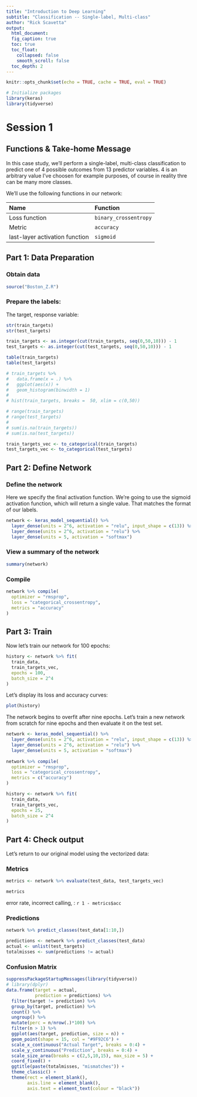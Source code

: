 ```yaml
---
title: "Introduction to Deep Learning"
subtitle: "Classification -- Single-label, Multi-class"
author: "Rick Scavetta"
output:
  html_document:
  fig_caption: true
  toc: true
  toc_float:
    collapsed: false
    smooth_scroll: false
  toc_depth: 2
---
```


```r
knitr::opts_chunk$set(echo = TRUE, cache = TRUE, eval = TRUE)

# Initialize packages
library(keras)
library(tidyverse)
```

# Session 1 {.tabset .tabset-fade .tabset-pills}

## Functions & Take-home Message

In this case study, we'll perform a single-label, multi-class classification to predict one of 4 possible outcomes from 13 predictor variables. 4 is an arbitrary value I've choosen for example purposes, of course in reality thre can be many more classes.

We'll use the following functions in our network:

| Name                           | Function              |
|:-------------------------------|:----------------------|
| Loss function                  | `binary_crossentropy` |
| Metric                         | `accuracy`            |
| last-layer activation function | `sigmoid`             |

## Part 1: Data Preparation

### Obtain data

```r
source("Boston_Z.R")
```

### Prepare the labels:

The target, response variable:

```r
str(train_targets)
str(test_targets)
```

```r
train_targets <- as.integer(cut(train_targets, seq(0,50,10))) - 1 
test_targets <- as.integer(cut(test_targets, seq(0,50,10))) - 1

table(train_targets)
table(test_targets)
```


```r
# train_targets %>% 
#   data.frame(x = .) %>% 
#   ggplot(aes(x)) +
#   geom_histogram(binwidth = 1)
# 
# hist(train_targets, breaks =  50, xlim = c(0,50))

# range(train_targets)
# range(test_targets)
# 
# sum(is.na(train_targets))
# sum(is.na(test_targets))

```

```r
train_targets_vec <- to_categorical(train_targets)
test_targets_vec <- to_categorical(test_targets)
```


## Part 2: Define Network

### Define the network

Here we specify the final activation function. We're going to use the sigmoid activation function, which will return a single value. That matches the format of our labels.

```r
network <- keras_model_sequential() %>% 
  layer_dense(units = 2^6, activation = "relu", input_shape = c(13)) %>% 
  layer_dense(units = 2^6, activation = "relu") %>% 
  layer_dense(units = 5, activation = "softmax")
```

### View a summary of the network

```r
summary(network)
```

### Compile

```r
network %>% compile(
  optimizer = "rmsprop",
  loss = "categorical_crossentropy",
  metrics = "accuracy"
)
```

## Part 3: Train

Now let's train our network for 100 epochs:

```r
history <- network %>% fit(
  train_data,
  train_targets_vec,
  epochs = 100,
  batch_size = 2^4
)
```

Let's display its loss and accuracy curves:

```r
plot(history)
```

The network begins to overfit after nine epochs. Let's train a new network from scratch for nine epochs and then evaluate it on the test set.

```r
network <- keras_model_sequential() %>% 
  layer_dense(units = 2^6, activation = "relu", input_shape = c(13)) %>% 
  layer_dense(units = 2^6, activation = "relu") %>% 
  layer_dense(units = 5, activation = "softmax")
  
network %>% compile(
  optimizer = "rmsprop",
  loss = "categorical_crossentropy",
  metrics = c("accuracy")
)

history <- network %>% fit(
  train_data,
  train_targets_vec,
  epochs = 25,
  batch_size = 2^4
)
```

## Part 4: Check output

Let's return to our original model using the vectorized data:

### Metrics

```r
metrics <- network %>% evaluate(test_data, test_targets_vec)
```

```r
metrics
```

error rate, incorrect calling, : `r 1 - metrics$acc`

### Predictions

```r
network %>% predict_classes(test_data[1:10,])
```

```r
predictions <- network %>% predict_classes(test_data)
actual <- unlist(test_targets)
totalmisses <- sum(predictions != actual)
```

### Confusion Matrix

```r
suppressPackageStartupMessages(library(tidyverse))
# library(dplyr)
data.frame(target = actual,
           prediction = predictions) %>% 
  filter(target != prediction) %>% 
  group_by(target, prediction) %>%
  count() %>%
  ungroup() %>%
  mutate(perc = n/nrow(.)*100) %>% 
  filter(n > 1) %>% 
  ggplot(aes(target, prediction, size = n)) +
  geom_point(shape = 15, col = "#9F92C6") +
  scale_x_continuous("Actual Target", breaks = 0:4) +
  scale_y_continuous("Prediction", breaks = 0:4) +
  scale_size_area(breaks = c(2,5,10,15), max_size = 5) +
  coord_fixed() +
  ggtitle(paste(totalmisses, "mismatches")) +
  theme_classic() +
  theme(rect = element_blank(),
        axis.line = element_blank(),
        axis.text = element_text(colour = "black"))

```
